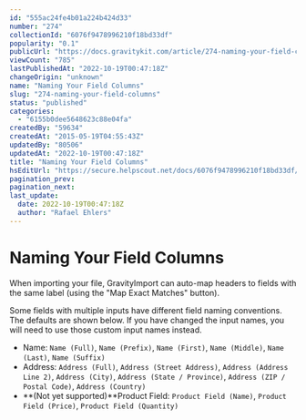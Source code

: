 ```yaml
---
id: "555ac24fe4b01a224b424d33"
number: "274"
collectionId: "6076f9478996210f18bd33df"
popularity: "0.1"
publicUrl: "https://docs.gravitykit.com/article/274-naming-your-field-columns"
viewCount: "785"
lastPublishedAt: "2022-10-19T00:47:18Z"
changeOrigin: "unknown"
name: "Naming Your Field Columns"
slug: "274-naming-your-field-columns"
status: "published"
categories: 
  - "6155b0dee5648623c88e04fa"
createdBy: "59634"
createdAt: "2015-05-19T04:55:43Z"
updatedBy: "80506"
updatedAt: "2022-10-19T00:47:18Z"
title: "Naming Your Field Columns"
hsEditUrl: "https://secure.helpscout.net/docs/6076f9478996210f18bd33df/article/555ac24fe4b01a224b424d33"
pagination_prev: 
pagination_next: 
last_update:
  date: 2022-10-19T00:47:18Z
  author: "Rafael Ehlers"
---
```


# Naming Your Field Columns

When importing your file, GravityImport can auto-map headers to fields with the same label (using the "Map Exact Matches" button).

Some fields with multiple inputs have different field naming conventions. The defaults are shown below. If you have changed the input names, you will need to use those custom input names instead.

- Name: `Name (Full)`, `Name (Prefix)`, `Name (First)`, `Name (Middle)`, `Name (Last)`, `Name (Suffix)`
- Address: `Address (Full)`, `Address (Street Address)`, `Address (Address Line 2)`, `Address (City)`, `Address (State / Province)`, `Address (ZIP / Postal Code)`, `Address (Country)`
- **(Not yet supported)**Product Field: `Product Field (Name)`, `Product Field (Price)`, `Product Field (Quantity)`